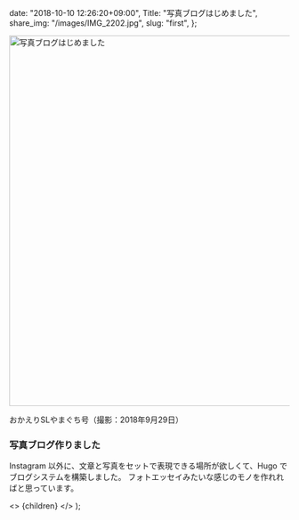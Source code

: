 
  date: "2018-10-10 12:26:20+09:00",
  Title: "写真ブログはじめました",
  share_img: "/images/IMG_2202.jpg",
  slug: "first",
};

<img src="/images/IMG_2202.jpg" alt="写真ブログはじめました" width="1000" height="667" className="bg-gradient-to-r from-neutral-200 to-slate-200" />

<span className="caption">おかえりSLやまぐち号（撮影：2018年9月29日）</span>

<h3>写真ブログ作りました</h3>

Instagram 以外に、文章と写真をセットで表現できる場所が欲しくて、Hugo でブログシステムを構築しました。
フォトエッセイみたいな感じのモノを作れればと思っています。

  <>
    <Head>
      <title>{meta.Title} | 異郷好実</title>
    </Head>
    <PostLayout meta={meta}>{children}</PostLayout>
  </>
);
